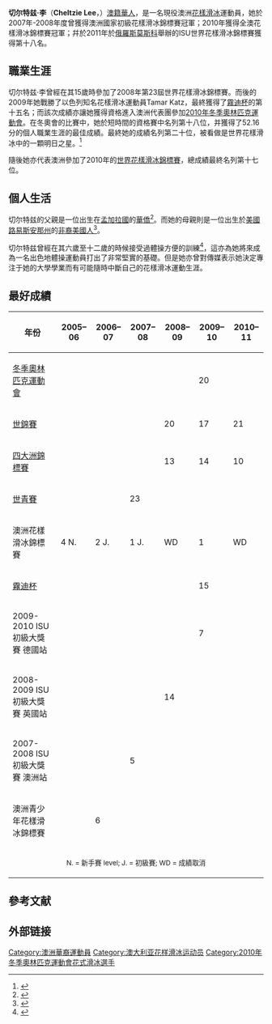 {{noteTA
|1=zh-hk:花式溜冰;zh-tw:花式滑冰;zh-hans:花样滑冰;zh-hant:花樣滑冰;zh-mo:花式溜冰;
|2=zh-hk:溜冰; zh:滑冰;
|3=zh-hk:溜; zh:滑;}}
{{Infobox Figure Skater
|title= 切爾特茲·李
|image=[[File:2011_Four_Continents_Cheltzie_LEE.jpg|200px]]
|caption=切爾特茲在四國花樣滑冰邀請賽上（2010年）
|fullname= Cheltzie Lee
|nationality= [[澳洲|澳洲]]|birth_date= {{birth date and age|1993|4|21}}
|birth_place= [[新南威爾士州|新南威爾士州]]卡姆貝爾
|hometown=[[新南威尔士州|新南威尔士州]]圣安德鲁斯
|residence=[[新南威尔士州|新南威尔士州]][[悉尼|悉尼]]|
height= {{height|m=1.53}}
|coach= [[凱利·費聶爾|凱利·費聶爾]]（Kylie Fennell）<br /> [[葛羅瑞亞·普瑞西|葛羅瑞亞·普瑞西]]（Gloria Pracey）<br /> [[馬琳娜·西木賈偉奇|馬琳娜·西木賈偉奇]]（Melina Simjanovic）
|formercoach= [[安德烈·飛利浦|安德烈·飛利浦]]（Andre Fillipov）<br /> [[謝爾蓋·沙卡里|謝爾蓋·沙卡里]]（Sergei Shakhrai）<br /> [[薩曼莎·林德|薩曼莎·林德]]（Samantha Lind）<br /> [[凱西·凱西|凱西·凱西]]（Kathy Casey）
|choreographer= Nikolai Morozov <br /> Kenji Miyamoto<br /> Lea Ann Miller
|formerchoreographer= 
|club= FSC悉尼
}}

'''切尔特兹·李'''（'''Cheltzie Lee'''，{{bd|1993年|4月21日|catIdx=L}}）[[澳籍華人|澳籍華人]]，是一名現役澳洲[[花樣滑冰|花樣滑冰]]運動員，她於2007年-2008年度曾獲得澳洲國家初級花樣滑冰錦標賽冠軍；2010年獲得全澳花樣滑冰錦標賽冠軍；幷於2011年於[[俄羅斯|俄羅斯]][[莫斯科|莫斯科]]舉辦的ISU世界花樣滑冰錦標賽獲得第十八名。

== 職業生涯 ==
切尔特兹·李曾經在其15歲時參加了2008年第23屆世界花樣滑冰錦標賽。而後的2009年她戰勝了以色列知名花樣滑冰運動員Tamar Katz，最終獲得了[[霧迪杯|霧迪杯]]的第十五名；而該次成績亦讓她獲得資格進入澳洲代表團參加[[2010年冬季奧林匹克運動會|2010年冬季奧林匹克運動會]]。在冬奧會的比賽中，她於短時間的資格賽中名列第十八位，并獲得了52.16分的個人職業生涯的最佳成績。最終她的成績名列第二十位，被看做是世界花樣滑冰中的一顆明日之星。<ref>{{cite news | url = http://olympics.com.au/news/lee-s-vancouver-spot-confirmed | title = Lee's Vancouver spot confirmed | date = 3 February 2010 | accessdate = 3 February 2010 | publisher = [[Australian_Olympic_Committee|Australian Olympic Committee]] | deadurl = yes | archiveurl = https://web.archive.org/web/20100206150347/http://www.olympics.com.au/news/lee-s-vancouver-spot-confirmed | archivedate = 2010年2月6日 }}</ref>

隨後她亦代表澳洲參加了2010年的[[世界花樣滑冰錦標賽|世界花樣滑冰錦標賽]]，總成績最終名列第十七位。

== 個人生活 ==
切尔特兹的父親是一位出生在[[孟加拉國|孟加拉國]]的[[華僑|華僑]]<ref>{{cite news | url = http://www.smh.com.au/sport/winter-olympics/lee-is-making-all-the-right-moves-20100211-nv3i.html | title = Lee is making all the right moves | publisher = [[Sydney_Morning_Herald|Sydney Morning Herald]] | date = 12 February 2010 | accessdate = 13 February 2010 | first1 = Dan | last1 = Silkstone | archive-date = 2015-09-25 | archive-url = https://web.archive.org/web/20150925011907/http://www.smh.com.au/sport/winter-olympics/lee-is-making-all-the-right-moves-20100211-nv3i.html | dead-url = no }}</ref>。而她的母親則是一位出生於[[美國|美國]][[路易斯安那州|路易斯安那州]]的[[非裔美國人|非裔美國人]]<ref>{{cite news | first = Josh | last = Massoud | url = http://www.dailytelegraph.com.au/sport/more-sports/cheltzies-on-her-way-to-games/story-e6frey6i-1225826526477 | title = Cheltzie's on her way to Games | publisher = [[The_Daily_Telegraph|The Daily Telegraph]] | date = 4 February 2010 | accessdate = 7 February 2010 | archive-date = 2012-05-07 | archive-url = https://web.archive.org/web/20120507225717/http://www.dailytelegraph.com.au/sport/more-sports/cheltzies-on-her-way-to-games/story-e6frey6i-1225826526477 | dead-url = no }}</ref>。

切尔特兹曾經在其六歲至十二歲的時候接受過體操方便的訓練<ref name=st081222>{{cite news | url = http://www.skatetoday.com/2008/12/22/australias-lee-wins-inaugural-isu-scholarship/ | title = Australia’s Lee Wins Inaugural ISU Scholarship | last = Mittan | first = Barry | date = 22 December 2008 | publisher = SkateToday | accessdate = 30 July 2011 | archive-url = https://web.archive.org/web/20120323102656/http://www.skatetoday.com/2008/12/22/australias-lee-wins-inaugural-isu-scholarship/ | archive-date = 2012-03-23 | dead-url = yes }}</ref>，這亦為她將來成為一名出色地體操運動員打出了非常堅實的基礎。但是她亦曾對傳媒表示她決定專注于她的大學學業而有可能隨時中斷自己的花樣滑冰運動生涯。

== 最好成績 ==
{| class="wikitable" style="text-align:center"
|-
! 年份
! 2005–06
! 2006–07
! 2007–08
! 2008–09
! 2009–10
! 2010–11
|-
| align=left | [[冬季奧林匹克運動會|冬季奧林匹克運動會]] || || || || || 20 ||
|-
| align=left | [[世界花樣滑冰錦標賽|世錦賽]] || || || || 20|| 17|| 21
|- 
| align=left | [[四大洲花式滑冰錦標賽|四大洲錦標賽]]  || || || || 13 || 14 || 10
|- 
| align=left | [[世界青少年花樣滑冰錦標賽|世青賽]]  ||  || || 23 || || ||
|-
| align=left | 澳洲花樣滑冰錦標賽 || 4 N. || bgcolor=silver | 2 J. || bgcolor=gold | 1 J. || WD || bgcolor=gold | 1 || WD 
|-
| align=left | [[霧迪杯|霧迪杯]] || || || || || 15 ||
|-
| align=left | 2009-2010 ISU初級大獎賽 德國站  || || || || || 7 ||
|-
| align=left | 2008-2009 ISU初級大獎賽 英國站 || || || || 14|| ||
|-
| align=left | 2007-2008 ISU初級大獎賽 澳洲站 || || || 5 || || ||
|-
| align=left | 澳洲青少年花樣滑冰錦標賽 || || 6 || || || ||
|-
| colspan=7 align=center | <small> N. = 新手賽 level; J. = 初級賽; WD = 成績取消</small> 
|}

==參考文献==
{{Reflist}}

==外部链接==
{{Commons}}
{{DEFAULTSORT:Lee, Cheltzie}}
[[Category:澳洲華裔運動員|Category:澳洲華裔運動員]]
[[Category:澳大利亚花样滑冰运动员|Category:澳大利亚花样滑冰运动员]]
[[Category:2010年冬季奧林匹克運動會花式滑冰選手|Category:2010年冬季奧林匹克運動會花式滑冰選手]]